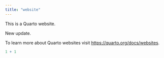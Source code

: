 ```yaml
---
title: "website"
---
```


This is a Quarto website.

New update. 

To learn more about Quarto websites visit <https://quarto.org/docs/websites>.

```r
1 + 1
```
